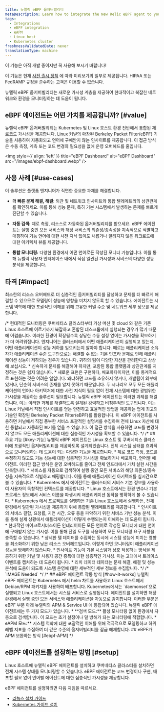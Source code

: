 ```yaml
---
title: 뉴렐릭 eBPF 옵저버빌리티
metaDescription: Learn how to integrate the New Relic eBPF agent to your Linux host and Kubernetes cluster.
tags:
  - Integrations
  - eBPF integration
  - eAPM
  - Linux host
  - Kubernetes cluster
freshnessValidatedDate: never
translationType: machine
---
```


<Callout title="시사">
  이 기능은 아직 개발 중이지만 꼭 사용해 보시기 바랍니다!

  이 기능은 현재 [사전 출시 정책](/docs/licenses/license-information/referenced-policies/new-relic-pre-release-policy/) 에 따라 미리보기의 일부로 제공됩니다. HIPAA 또는 FedRAMP 규정을 준수하는 고객은 이용할 수 없습니다.
</Callout>

뉴렐릭 eBPF 옵저버빌리티는 새로운 가시성 계층을 제공하여 현대적이고 복잡한 네트워크와 환경을 모니터링하는 데 도움이 됩니다.

## eBPF 에이전트는 어떤 가치를 제공합니까? [#value]

뉴렐릭 eBPF 옵저버빌리티는 Kubernetes 및 Linux 호스트 환경 전반에서 통합된 제로코드 가시성을 제공합니다. Linux 커널의 확장된 Berkeley Packet Filter(eBPF) 기술을 사용하여 자동화되고 언어에 구애받지 않는 인사이트를 제공합니다. 이 접근 방식은 수동 측정, 계측 또는 코드 변경의 필요성을 없애 운영 오버헤드를 줄입니다.

<img style={{ align: 'left' }} title="eBPF Dashboard" alt="eBPF Dashboard" src="/images/ebpf-dashboard.webp" />

## 사용 사례 [#use-cases]

이 솔루션은 플랫폼 엔지니어가 직면한 중요한 과제를 해결합니다.

* **더 빠른 문제 해결, 해결:** 외관 및 네트워크 인사이트와 통합 텔레메트리의 상관관계를 확인하세요. 이를 통해 성능 문제, 특히 기본 시스템에서 발생하는 문제를 빠르게 진단할 수 있습니다.

* **자동 검색:** 제로 측정, 리소스로 자동화된 옵저버빌리티를 받으세요. eBPF 에이전트는 실행 중인 모든 서비스와 해당 서비스의 의존성/종속성을 지속적으로 식별하고 매핑하여 기능 언어에 대한 사전 지식 없이도 새롭거나 알려지지 않은 워크로드에 대한 아키텍처 뷰를 제공합니다.

* **통합 모니터링:** 다양한 환경에서 어떤 언어로든 작성된 모니터 기능입니다. 이를 통해 뉴렐릭 사용자 인터페이스 내에서 직접 일관된 가시성과 서비스의 다양한 성능 분석을 제공합니다.

## 타격 [#impact]

최소한의 리소스 오버헤드로 더 심층적인 옵저버빌리티를 달성하고 문제를 더 빠르게 해결할 수 있으므로 모델링이 성능에 영향을 미치지 않도록 할 수 있습니다. 에이전트는 시스템 역학에 대한 포괄적인 이해를 위해 고유한 커널 수준 및 네트워크 세부 정보를 제공합니다.

/\* 현대적인 모니터링은 쿠버네티스 클러스터부터 가상 머신 및 cloud 와 같은 기존 Linux 호스트에 이르기까지 복잡하고 혼합된 데스크톱에서 실행되는 경우가 많기 때문에 어렵습니다. 이러한 환경이 확장될수록 상당한 수동 설정 없이는 가시성을 확보하기가 더 어려워집니다. 엔지니어는 클러스터에서 어떤 애플리케이션이 실행되고 있는지, 어떤 애플리케이션이 성능 저하를 일으키는지 알아야 합니다. 때로는 애플리케이션 소유자가 애플리케이션 수준 도구만으로는 해결할 수 없는 기본 인프라 문제로 인해 애플리케이션 성능이 저하되는 경우가 있습니다. 귀하의 팀이 다양한 자산을 관리한다고 상상해 보십시오. \* 신속하게 문제를 해결해야 하지만, 포함된 통합 플랫폼과 상관관계를 지정하는 것은 쉽지 않습니다. \* 새로운 표현은 구현하다, 배포하다이지만, 이를 통계적으로 표현하는 것은 어려운 일입니다. 왜냐하면 코드를 소유하지 않거나, 개발팀이 외부에 있거나, 단순히 서비스의 존재를 알지 못하기 때문입니다. 두 시나리오 모두 모든 애플리케이션의 언어나 아키텍처에 대한 사전 지식이 필요 없이 전체 시스템에 대한 광범위한 가시성을 제공하는 솔루션이 필요합니다. 뉴렐릭 eBPF 에이전트는 이러한 과제를 해결합니다. 이는 이러한 과제를 해결하도록 설계된 강력하고 비침투적인 도구입니다. 이는 Linux 커널에서 직접 인사이트를 얻는 안전하고 효율적인 방법을 제공하는 업계 최고의 기술인 확장된 Berkeley Packet Filter(eBPF)를 활용합니다. 이 eBPF 에이전트를 사용하면 커널에서 직접 풍부한 서비스 포괄적인 설명서를 수집하여 전체 Linux 자산에 대한 통합되고 자동화된 보기를 얻을 수 있습니다. 이 접근 방식을 사용하면 코드를 변경하지 않고도 모든 애플리케이션에 대한 심층적인 가시성을 확보할 수 있습니다. \*/ /\* ## 주요 기능 \[#key-기능] 뉴웰릭 eBPF 에이전트는 Linux 호스트 및 쿠버네티스 클러스터에 포괄적인 옵저버빌리티를 제공하도록 설계되었습니다. 전체 시스템 상태를 효과적으로 모니터링하는 데 도움이 되는 다양한 기능을 제공합니다. \* 제로 코드 측정, 코드를 수정하지 않고도 기능 성능에 대한 심층적인 가시성을 확보하거나 배포하다, 언어별 에이전트. 이러한 접근 방식은 운영 오버헤드를 줄이고 전체 인프라에서 가치 실현 시간을 단축합니다. \* 서비스를 자동으로 검색하여 실행 중인 모든 서비스와 해당 의존성/종속성을 지속적으로 식별하고 매핑합니다. 이를 통해 애플리케이션 아키텍처를 실시간으로 볼 수 있습니다. \* Kubernetes 에서 에이전트는 클러스터의 서비스 기본 정보를 사용하여 사용자의 독창적인 컨텍스트를 제공합니다. \* Linux 호스트에서는 환경 변수나 기본 프로세스 정보에서 서비스 이름을 파생시켜 애플리케이션 동작을 명확하게 볼 수 있습니다. \* Kubernetes 에서 프로젝트를 실행하든 기존 Linux 호스트에서 실행하든, 전체 환경에서 일관된 가시성을 제공하기 위해 통합된 텔레메트리를 제공합니다. \* 인사이트의 서비스 결합, 요청률, 지연 시간, 오류 등을 파악하기 위한 서비스 기반 성능 분석. 이를 통해 실제 상황에서 애플리케이션이 어떻게 수행되는지 이해하는 데 도움이 됩니다. \* 현대적인 마이크로서비스이든 인테리어이든 모든 언어로 작성된 모니터에 대한 언어에 구애받지 않는 가시성. 이를 통해 단일 도구를 사용하여 모든 모니터링 요구 사항을 충족할 수 있습니다. \* 상세한 델 데이터를 수집하는 동시에 시스템 성능에 미치는 영향을 최소화하기 위한 낮은 리소스 오버헤드입니다. 이렇게 하면 모니터링이 애플리케이션 성능을 방해하지 않습니다. \* 인사이트 기능이 기본 시스템과 상호 작용하는 방식을 제공하기 위한 커널 및 사용자 공간 증폭에 대한 심층적인 가시성. 이는 고대에서 트레이스 이벤트를 캡처하는 데 도움이 됩니다. \* 리치 데이터 데이터는 문제 해결, 해결 및 성능 분석에 도움이 되도록 시스템 운영에 대한 세부적인 세부 정보를 수집합니다. \*/ /\* \`IMAGE Needed\` \*/ /\* ## eBPF 에이전트 작동 방식 \[#how-it-works] 뉴렐릭 eBPF 에이전트는 Kubernetes 에서 helm 차트를 사용하고 Linux 호스트에서 Debian/RPM 패키지를 사용하여 배포합니다. Kubernetes에서는 \`daemonset\`으로 실행되고 Linux 호스트에서는 시스템 서비스로 실행됩니다. 에이전트를 설치하면 해당 환경에서 실행 중인 모든 서비스와 애플리케이션을 자동으로 감지합니다. 이러한 부분은 eBPF 부분 아래 뉴렐릭의 APM &amp; Service UI 에 통합되어 있습니다. 뉴렐릭 eBPF 에이전트에는 두 가지 모드가 있습니다. \* \*\*검색 모드:\*\* 활성 모니터링 없이 환경에서 자동으로 검색합니다. 이 모드는 초기 설정이나 덜 방해가 되는 모니터링에 적합합니다. \* eAPM 모드:\*\* 시스템 역학에 대한 포괄적인 이해를 위해 적극적으로 모델링하고 하위 레벨 지표를 수집하여 더 깊은 수준의 옵저버빌리티를 잠금 해제합니다. ## eBPF가 APM 보완하는 방식 \[#ebpf-APM] \*/

## eBPF 에이전트를 설정하는 방법 [#setup]

Linux 호스트에 뉴렐릭 eBPF 에이전트를 설치하고 쿠버네티스 클러스터를 설치하면 전체 시스템 상태를 모니터링할 수 있습니다. eBPF 에이전트는 코드 변경이나 구현, 배포할 필요 없이 언어별 에이전트에 대한 심층적인 가시성을 제공합니다.

eBPF 에이전트를 설정하려면 다음 지침을 따르세요.

* [리눅스 설치 가이드](/docs/ebpf/linux-installation/)
* [Kubernetes 가이드 설치](/docs/ebpf/k8s-installation/)